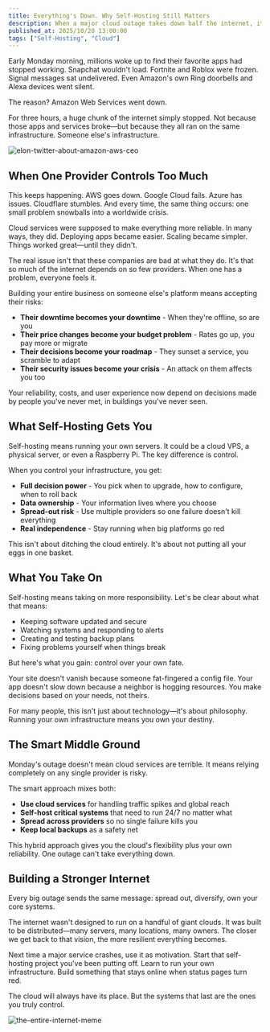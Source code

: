 ```yaml
---
title: Everything's Down. Why Self-Hosting Still Matters
description: When a major cloud outage takes down half the internet, it's a wake-up call about who really controls your infrastructure.
published_at: 2025/10/20 13:00:00
tags: ["Self-Hosting", "Cloud"]
---
```


Early Monday morning, millions woke up to find their favorite apps had stopped working. Snapchat wouldn't load. Fortnite and Roblox were frozen. Signal messages sat undelivered. Even Amazon's own Ring doorbells and Alexa devices went silent.

The reason? Amazon Web Services went down.

For three hours, a huge chunk of the internet simply stopped. Not because those apps and services broke—but because they all ran on the same infrastructure. Someone else's infrastructure.

![elon-twitter-about-amazon-aws-ceo](/content/blog/everythings-down-why-self-hosting-still-matters/elon-twitter-about-amazon-aws-ceo.png)

## When One Provider Controls Too Much

This keeps happening. AWS goes down. Google Cloud fails. Azure has issues. Cloudflare stumbles. And every time, the same thing occurs: one small problem snowballs into a worldwide crisis.

Cloud services were supposed to make everything more reliable. In many ways, they did. Deploying apps became easier. Scaling became simpler. Things worked great—until they didn't.

The real issue isn't that these companies are bad at what they do. It's that so much of the internet depends on so few providers. When one has a problem, everyone feels it.

Building your entire business on someone else's platform means accepting their risks:

- **Their downtime becomes your downtime** - When they're offline, so are you
- **Their price changes become your budget problem** - Rates go up, you pay more or migrate
- **Their decisions become your roadmap** - They sunset a service, you scramble to adapt
- **Their security issues become your crisis** - An attack on them affects you too

Your reliability, costs, and user experience now depend on decisions made by people you've never met, in buildings you've never seen.

## What Self-Hosting Gets You

Self-hosting means running your own servers. It could be a cloud VPS, a physical server, or even a Raspberry Pi. The key difference is control.

When you control your infrastructure, you get:

- **Full decision power** - You pick when to upgrade, how to configure, when to roll back
- **Data ownership** - Your information lives where you choose
- **Spread-out risk** - Use multiple providers so one failure doesn't kill everything
- **Real independence** - Stay running when big platforms go red

This isn't about ditching the cloud entirely. It's about not putting all your eggs in one basket.

## What You Take On

Self-hosting means taking on more responsibility. Let's be clear about what that means:

- Keeping software updated and secure
- Watching systems and responding to alerts
- Creating and testing backup plans
- Fixing problems yourself when things break

But here's what you gain: control over your own fate.

Your site doesn't vanish because someone fat-fingered a config file. Your app doesn't slow down because a neighbor is hogging resources. You make decisions based on your needs, not theirs.

For many people, this isn't just about technology—it's about philosophy. Running your own infrastructure means you own your destiny.

## The Smart Middle Ground

Monday's outage doesn't mean cloud services are terrible. It means relying completely on any single provider is risky.

The smart approach mixes both:

- **Use cloud services** for handling traffic spikes and global reach
- **Self-host critical systems** that need to run 24/7 no matter what
- **Spread across providers** so no single failure kills you
- **Keep local backups** as a safety net

This hybrid approach gives you the cloud's flexibility plus your own reliability. One outage can't take everything down.

## Building a Stronger Internet

Every big outage sends the same message: spread out, diversify, own your core systems.

The internet wasn't designed to run on a handful of giant clouds. It was built to be distributed—many servers, many locations, many owners. The closer we get back to that vision, the more resilient everything becomes.

Next time a major service crashes, use it as motivation. Start that self-hosting project you've been putting off. Learn to run your own infrastructure. Build something that stays online when status pages turn red.

The cloud will always have its place. But the systems that last are the ones you truly control.

![the-entire-internet-meme](/content/blog/everythings-down-why-self-hosting-still-matters/the-entire-internet.jpg)
